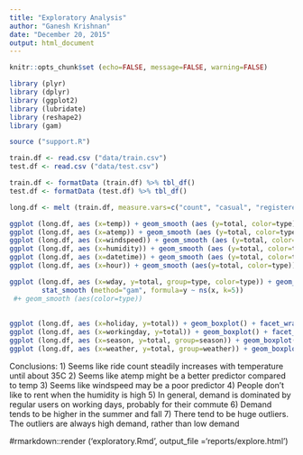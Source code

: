 ```yaml
---
title: "Exploratory Analysis"
author: "Ganesh Krishnan"
date: "December 20, 2015"
output: html_document
---
```


```r
knitr::opts_chunk$set (echo=FALSE, message=FALSE, warning=FALSE)
```

```r
library (plyr)
library (dplyr)
library (ggplot2)
library (lubridate)
library (reshape2)
library (gam)

source ("support.R")
```

```r
train.df <- read.csv ("data/train.csv")
test.df <- read.csv ("data/test.csv")

train.df <- formatData (train.df) %>% tbl_df()
test.df <- formatData (test.df) %>% tbl_df()
```

```r
long.df <- melt (train.df, measure.vars=c("count", "casual", "registered"), variable.name="type", value.name="total")

ggplot (long.df, aes (x=temp)) + geom_smooth (aes (y=total, color=type))
ggplot (long.df, aes (x=atemp)) + geom_smooth (aes (y=total, color=type))
ggplot (long.df, aes (x=windspeed)) + geom_smooth (aes (y=total, color=type))
ggplot (long.df, aes (x=humidity)) + geom_smooth (aes (y=total, color=type))
ggplot (long.df, aes (x=datetime)) + geom_smooth (aes (y=total, color=type))
ggplot (long.df, aes (x=hour)) + geom_smooth (aes(y=total, color=type))

ggplot (long.df, aes (x=wday, y=total, group=type, color=type)) + geom_point () +
        stat_smooth (method="gam", formula=y ~ ns(x, k=5))
 #+ geom_smooth (aes(color=type))
                                              
                                              
ggplot (long.df, aes (x=holiday, y=total)) + geom_boxplot() + facet_wrap(~type)
ggplot (long.df, aes (x=workingday, y=total)) + geom_boxplot() + facet_wrap(~type)
ggplot (long.df, aes (x=season, y=total, group=season)) + geom_boxplot() + facet_wrap (~type)
ggplot (long.df, aes (x=weather, y=total, group=weather)) + geom_boxplot() + facet_wrap (~type)
```

Conclusions:
1) Seems like ride count steadily increases with temperature until about 35C
2) Seems like atemp might be a better predictor compared to temp
3) Seems like windspeed may be a poor predictor
4) People don't like to rent when the humidity is high
5) In general, demand is dominated by regular users on working days, probably for their commute
6) Demand tends to be higher in the summer and fall
7) There tend to be huge outliers. The outliers are always high demand, rather than low demand


#rmarkdown::render ('exploratory.Rmd', output_file ='reports/explore.html')